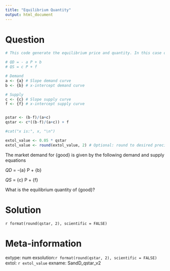 ```yaml
---
title: "Equilibrium Quantity"
output: html_document
---
```


Question
========
```r

# This code generate the equilibrium price and quantity. In this case only the q* is asked

# QD = - a P + b
# QS = c P + f

# Demand
a <- {a} # Slope demand curve
b <- {b} # x-intercept demand curve

# Supply
c <- {c} # Slope supply curve
f <- {f} # x-intercept supply curve 


pstar <- (b-f)/(a+c)
qstar <- c*((b-f)/(a+c)) + f

#cat("x is:", x, "\n")

extol_value <- 0.05 * qstar
extol_value <- round(extol_value, 2) # Optional: round to desired precision
```

The market demand for {good} is given by the following demand and supply equations

$QD$ = -{a} P + {b}

$QS$ = {c} P + {f}

What is the equilibrium quantity of {good}?

Solution
========
`r format(round(qstar, 2), scientific = FALSE)`



Meta-information
================
extype: num
exsolution:`r format(round(qstar, 2), scientific = FALSE)`
extol: `r extol_value`
exname: SandD_qstar_v2

